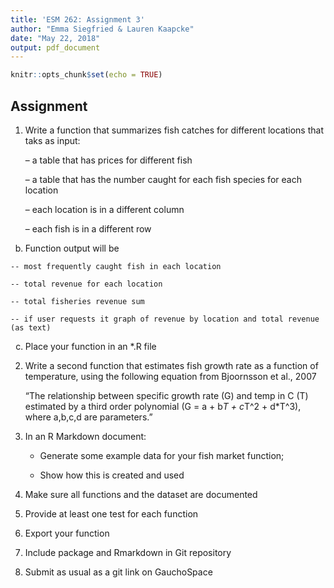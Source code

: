 ---
title: 'ESM 262: Assignment 3'
author: "Emma Siegfried & Lauren Kaapcke"
date: "May 22, 2018"
output: pdf_document
---

```{r setup, include=FALSE}
knitr::opts_chunk$set(echo = TRUE)
```

## Assignment

1) Write a function that summarizes fish catches for different locations that taks as input:

    -- a table that has prices for different fish
   
    -- a table that has the number caught for each fish species for each location
    
    -- each location is in a different column
    
    -- each fish is in a different row 

  b. Function output will be
  
    -- most frequently caught fish in each location
    
    -- total revenue for each location
    
    -- total fisheries revenue sum
    
    -- if user requests it graph of revenue by location and total revenue (as text)

  c. Place your function in an *.R file
 
2) Write a second function that estimates fish growth rate as a function of temperature, using the following equation from Bjoornsson et al., 2007

    "The relationship between specific growth rate (G) and temp in C (T) estimated by a third order polynomial (G = a + b*T + c*T^2 + d*T^3), where a,b,c,d are parameters."
 
4) In an R Markdown document:

    - Generate some example data for your fish market function; 
    
    - Show how this is created and used
 
5) Make sure all functions and the dataset are documented

6) Provide at least one test for each function 

7) Export your function

8) Include package and Rmarkdown in Git repository

9) Submit as usual as a git link on GauchoSpace
 
